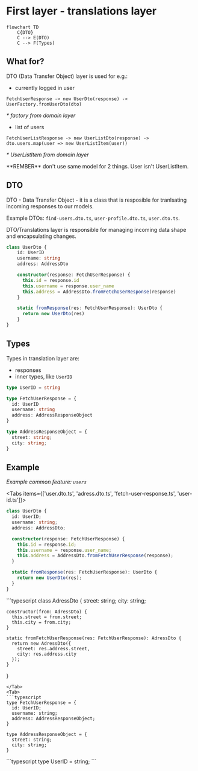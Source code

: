 
# First layer - translations layer

```mermaid
flowchart TD
    C{DTO}
    C --> E(DTO)
    C --> F(Types)
```

<Cards>
  <Card title="👤 DTO" href="/learn/architecture/drd-frontend/dto/#dto" />
  <Card title="📝 Types" href="/learn/architecture/drd-frontend/dto/#types" />
</Cards>

## What for?

DTO (Data Transfer Object) layer is used for e.g.:
- currently logged in user

```FetchUserResponse -> new UserDto(response) -> UserFactory.fromUserDto(dto)```

<em>* factory from domain layer</em>

- list of users

```FetchUserListResponse -> new UserListDto(response) -> dto.users.map(user => new UserListItem(user))```

<em>* UserListItem from domain layer</em>
 
<Callout emoji="👾">
  **REMBER** don't use same model for 2 things. User isn't UserListItem.
</Callout>

## DTO

DTO - Data Transfer Object - it is a class that is resposible for tranlsating incoming responses to our models.

Example DTOs: `find-users.dto.ts`, `user-profile.dto.ts`, `user.dto.ts`.

<Callout emoji="ℹ️" type="info">
    DTO/Translations layer is responsible for managing incoming data shape and encapsulating changes.
</Callout>

```typescript
class UserDto {
    id: UserID
    username: string
    address: AddressDto

    constructor(response: FetchUserResponse) {
      this.id = response.id
      this.username = response.user_name
      this.address = AddressDto.fromFetchUserResponse(response)
    }

    static fromResponse(res: FetchUserResponse): UserDto {
      return new UserDto(res)
    }
}
```

## Types

Types in translation layer are: 
- responses
- inner types, like `UserID`

```typescript
type UserID = string

type FetchUserResponse = {
  id: UserID
  username: string
  address: AddressResponseObject
}

type AddressResponseObject = {
  street: string;
  city: string;
}
```

## Example

*Example common feature: `users`*

<FileTree>
  <FileTree.Folder name="dto" defaultOpen>
    <FileTree.Folder name="types" defaultOpen>
      <FileTree.File name="user-id.ts" />
      <FileTree.File name="fetch-user-response.ts" />
    </FileTree.Folder>
    <FileTree.File name="user.dto.ts" />
    <FileTree.File name="address.dto.ts" />
  </FileTree.Folder>
</FileTree>

<Tabs items={['user.dto.ts', 'adress.dto.ts', 'fetch-user-response.ts', 'user-id.ts']}>
  <Tab>
  ```typescript
  class UserDto {
    id: UserID;
    username: string;
    address: AddressDto;

    constructor(response: FetchUserResponse) {
      this.id = response.id;
      this.username = response.user_name;
      this.address = AddressDto.fromFetchUserResponse(response);
    }

    static fromResponse(res: FetchUserResponse): UserDto {
      return new UserDto(res);
    }
  }
  ```
  </Tab>
  <Tab>
  ```typescript
  class AdressDto {
    street: string;
    city: string;

    constructor(from: AdressDto) {
      this.street = from.street;
      this.city = from.city;
    }

    static fromFetchUserResponse(res: FetchUserResponse): AdressDto {
      return new AdressDto({
        street: res.address.street,
        city: res.address.city
      });
    }
  }
  ```
  </Tab>
  <Tab>
  ```typescript
  type FetchUserResponse = {
    id: UserID;
    username: string;
    address: AddressResponseObject;
  }

  type AddressResponseObject = {
    street: string;
    city: string;
  }
  ```
  </Tab>
  <Tab>
  ```typescript
  type UserID = string;
  ```
  </Tab>
</Tabs>